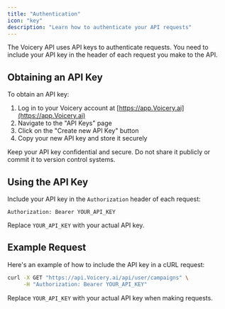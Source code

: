 ```yaml
---
title: "Authentication"
icon: "key"
description: "Learn how to authenticate your API requests"
---
```


The Voicery API uses API keys to authenticate requests. You need to include your API key in the header of each request you make to the API.

## Obtaining an API Key

To obtain an API key:

1. Log in to your Voicery account at [https://app.Voicery.ai](https://app.Voicery.ai)
2. Navigate to the "API Keys" page
3. Click on the "Create new API Key" button
4. Copy your new API key and store it securely

<Warning>
  Keep your API key confidential and secure. Do not share it publicly or commit
  it to version control systems.
</Warning>

## Using the API Key

Include your API key in the `Authorization` header of each request:

```
Authorization: Bearer YOUR_API_KEY
```

Replace `YOUR_API_KEY` with your actual API key.

## Example Request

Here's an example of how to include the API key in a cURL request:

```bash
curl -X GET "https://api.Voicery.ai/api/user/campaigns" \
     -H "Authorization: Bearer YOUR_API_KEY"
```

Replace `YOUR_API_KEY` with your actual API key when making requests.
